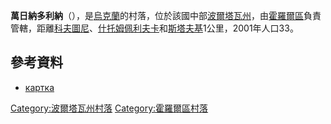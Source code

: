 {{coord|49|48|46|N|33|11|41|E|scale:100000_region:UA|display=title}}

'''萬日納多利納'''（{{lang-uk|Ванжина Долина}}），是[[烏克蘭|烏克蘭]]的村落，位於該國中部[[波爾塔瓦州|波爾塔瓦州]]，由[[霍羅爾區|霍羅爾區]]負責管轄，距離[[科夫圖尼_(霍羅爾區)|科夫圖尼]]、[[什托姆佩利夫卡|什托姆佩利夫卡]]和[[斯塔夫基_(霍羅爾區)|斯塔夫基]]1公里，2001年人口33。

==參考資料==
* [http://gska2.rada.gov.ua/pls/z7502/A005?rdat1=25.04.2009&rf7571=26781 картка]{{dead link|date=2018年4月 |bot=InternetArchiveBot |fix-attempted=yes }}

{{DEFAULTSORT:Ванжина Долина}}
[[Category:波爾塔瓦州村落|Category:波爾塔瓦州村落]]
[[Category:霍羅爾區村落|Category:霍羅爾區村落]]


{{Poltava-geo-stub}}